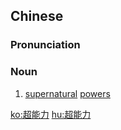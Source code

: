 ==Chinese==
{{zh-forms|type=12}}

===Pronunciation===
{{zh-pron
|m=chāonénglì
|c=ciu1 nang4 lik6
|cat=n
}}

===Noun===
{{zh-noun}}

# [[supernatural]] [[power]]s

[[ko:超能力]]
[[hu:超能力]]